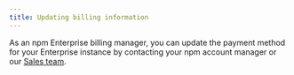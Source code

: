 ```yaml
---
title: Updating billing information
---
```


As an npm Enterprise billing manager, you can update the payment method for your Enterprise instance by contacting your npm account manager or our [Sales team][sales-contact-form].


[sales-contact-form]: https://www.npmjs.com/npm/contact-sales
